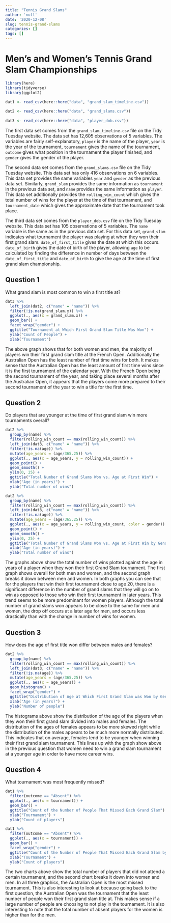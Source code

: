 ```yaml
---
title: "Tennis Grand Slams"
author: 'null'
date: '2020-12-08'
slug: tennis-grand-slams
categories: []
tags: []
---
```


# Men's and Women's Tennis Grand Slam Championships

```r
library(here)
library(tidyverse)
library(ggplot2)

dat1 <- read_csv(here::here("data", "grand_slam_timeline.csv"))
  
dat2 <- read_csv(here::here("data", "grand_slams.csv"))
  
dat3 <- read_csv(here::here("data", "player_dob.csv"))


```

The first data set comes from the `grand_slam_timeline.csv` file on the Tidy Tuesday website. The data set has 12,605 observations of 5 variables. The variables are fairly self-explanatory, `player` is the name of the player, `year` is the year of the tournament, `tournament` gives the name of the tournament, `outcome` gives what position in the tournament the player finished, and `gender` gives the gender of the player. 

The second data set comes from the `grand_slams.csv` file on the Tidy Tuesday website. This data set has only 416 observations on 6 variables. This data set provides the same variables `year` and `gender` as the previous data set. Similarly, `grand_slam` provides the same information as `tournament` in the previous data set, and `name` provides the same information as `player`. This data set additionally provides the `rolling_win_count` which gives the total number of wins for the player at the time of that tournament, and `tournament_date` which gives the approximate date that the tournament took place. 

The third data set comes from the `player_dob.csv` file on the Tidy Tuesday website. This data set has 105 observations of 5 variables. The `name` variable is the same as in the previous data set. For this data set, `grand_slam` indicates what tournament the player was playing at when they won their first grand slam. `date_of_first_title` gives the date at which this occurs. `date_of_birth` gives the date of birth of the player, allowing `age` to be calculated by finding the difference in number of days between the `date_of_first_title` and `date_of_birth` to give the age at the time of first grand slam championship. 

## Question 1

What grand slam is most common to win a first title at?

```r
dat3 %>%
  left_join(dat2, c("name" = "name")) %>%
  filter(!is.na(grand_slam.x)) %>%
  ggplot(., aes(x = grand_slam.x)) +
  geom_bar() +
  facet_wrap("gender") +
  ggtitle("Tournament at Which First Grand Slam Title Was Won") +
  ylab("Count of People") +
  xlab("Tournament")

```
The above graph shows that for both women and men, the majority of players win their first grand slam title at the French Open. Additionally the Australian Open has the least number of first time wins for both. It makes sense that the Australian Open has the least amount of first time wins since it is the first tournament of the calendar year. With the French Open being the second tournament of the year, and taking place several months after the Australian Open, it appears that the players come more prepared to their second tournament of the year to win a title for the first time. 


## Question 2

Do players that are younger at the time of first grand slam win more tournaments overall?
  
```r

dat2 %>%
  group_by(name) %>%
  filter(rolling_win_count == max(rolling_win_count)) %>%
  left_join(dat3, c("name" = "name")) %>%
  filter(!is.na(age)) %>%
  mutate(age_years = (age/365.25)) %>%
  ggplot(., aes(x = age_years, y = rolling_win_count)) +
  geom_point() +
  geom_smooth() +
  ylim(0, 25) +
  ggtitle("Total Number of Grand Slams Won vs. Age at First Win") +
  xlab("Age (in years)") +
  ylab("Total number of wins")

dat2 %>%
  group_by(name) %>%
  filter(rolling_win_count == max(rolling_win_count)) %>%
  left_join(dat3, c("name" = "name")) %>%
  filter(!is.na(age)) %>%
  mutate(age_years = (age/365.25)) %>%
  ggplot(., aes(x = age_years, y = rolling_win_count, color = gender)) +
  geom_point() +
  geom_smooth() +
  ylim(0, 25) +
  ggtitle("Total Number of Grand Slams Won vs. Age at First Win by Gender") +
  xlab("Age (in years)") +
  ylab("Total number of wins")
```
The graphs above show the total number of wins plotted against the age in years of a player when they won their first Grand Slam tournament. The first graph shows overall for both men and women, and the second graph breaks it down between men and women. In both graphs you can see that for the players that win their first tournament close to age 20, there is a significant difference in the number of grand slams that they will go on to win as opposed to those who win their first tournament in later years. This trend seems to be more predominant for women players. Although the total number of grand slams won appears to be close to the same for men and women, the drop off occurs at a later age for men, and occurs less drastically than with the change in number of wins for women. 

  
## Question 3

How does the age of first title won differ between males and females?

```r
dat2 %>%
  group_by(name) %>%
  filter(rolling_win_count == max(rolling_win_count)) %>%
  left_join(dat3, c("name" = "name")) %>%
  filter(!is.na(age)) %>%
  mutate(age_years = (age/365.25)) %>%
  ggplot(., aes(x = age_years)) +
  geom_histogram() +
  facet_wrap("gender") +
  ggtitle("Distribution of Age at Which First Grand Slam was Won by Gender") +
  xlab("Age (in years)") +
  ylab("Number of people")

```
The histograms above show the distribution of the age of the players when they won their first grand slam divided into males and females. The distribution of the ages of females appears to be more skewed right while the distribution of the males appears to be much more normally distributed. This indicates that on average, females tend to be younger when winning their first grand slam tournament. This lines up with the graph show above in the previous question that women need to win a grand slam tournament at a younger age in order to have more career wins.  


## Question 4

What tournament was most frequently missed? 
  
```r
dat1 %>%
  filter(outcome == "Absent") %>%
  ggplot(., aes(x = tournament)) +
  geom_bar() +
  ggtitle("Count of the Number of People That Missed Each Grand Slam") +
  xlab("Tournament") +
  ylab("Count of players")

dat1 %>%
  filter(outcome == "Absent") %>%
  ggplot(., aes(x = tournament)) +
  geom_bar() +
  facet_wrap("gender") +
  ggtitle("Count of the Number of People That Missed Each Grand Slam by Gender") +
  xlab("Tournament") +
  ylab("Count of players")
```
The two charts above show the total number of players that did not attend a certain tournament, and the second chart breaks it down into women and men. In all three graphics, the Australian Open is the most missed tournament. This is also interesting to look at because going back to the first question, the Australian Open was the tournament that the least number of people won their first grand slam title at. This makes sense if a large number of people are choosing to not play in the tournament. It is also interesting to note that the total number of absent players for the women is higher than for the men. 
